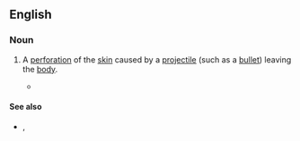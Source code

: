 ==English==

===Noun===
{{en-noun}}

# {{lb|en|medicine|forensics}} A [[perforation]] of the [[skin]] caused by a [[projectile]] (such as a [[bullet]]) leaving the [[body]].
#* {{quote-book|en|author=Vincent J. M. Di Maio|title=Gunshot Wounds: Practical Aspects of Firearms, Ballistics, and Forensic Techniques|edition=second|year=1998|publisher=CRC Press|pageurl=https://books.google.com/books?id=VbrDbbHAflsC&pg=PA92&dq=%22exit+wounds%22&hl=&cd=11&source=gbs_api#v=onepage&q=%22exit%20wounds%22&f=false|isbn=978-1-4200-4837-7|page=92|passage='''Exit wounds''', whether they are the result of contact, intermediate, or distant firing, all have the  same general characteristics. They are typically larger and more irregular than entrance wounds and, with rare exception, do not possess an abrasion ring. '''Exit wounds''' can be stellate, slit-like, crescent, circular, or completely irregular (Figure 4.23).}}

====See also====
* {{sense|perforation of the skin}} {{l|en|entry wound}}, {{l|en|entrance wound}}
